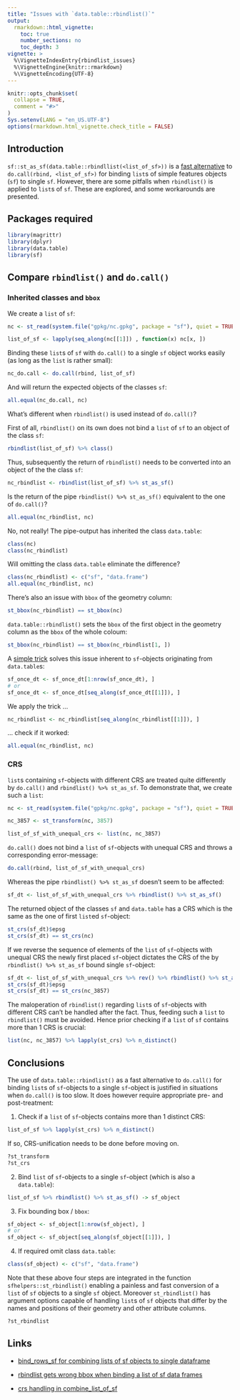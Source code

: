 ```yaml
---
title: "Issues with `data.table::rbindlist()`"
output:
  rmarkdown::html_vignette:
    toc: true
    number_sections: no
    toc_depth: 3
vignette: >
  %\VignetteIndexEntry{rbindlist_issues}
  %\VignetteEngine{knitr::rmarkdown}
  %\VignetteEncoding{UTF-8}
---
```


```r
knitr::opts_chunk$set(
  collapse = TRUE,
  comment = "#>"
)
Sys.setenv(LANG = "en_US.UTF-8")
options(rmarkdown.html_vignette.check_title = FALSE)
```

## Introduction

`sf::st_as_sf(data.table::rbindllist(<list_of_sf>))` is a 
[fast alternative](https://github.com/r-spatial/sf/issues/798#)
to `do.call(rbind, <list_of_sf>)` for binding `list`s of simple features objects
(`sf`) to single `sf`. However, there are some pitfalls when `rbindlist()` is
applied to `list`s of `sf`. These are explored, and some workarounds are
presented.
 
## Packages required

```r
library(magrittr)
library(dplyr)
library(data.table)
library(sf)
```

## Compare `rbindlist()` and `do.call()`

### Inherited classes and `bbox`

We create a `list` of `sf`:

```r
nc <- st_read(system.file("gpkg/nc.gpkg", package = "sf"), quiet = TRUE)

list_of_sf <- lapply(seq_along(nc[[1]]) , function(x) nc[x, ])
```

Binding these `list`s of `sf` with `do.call()` to a single `sf` object works easily
(as long as the `list` is rather small): 

```r
nc_do.call <- do.call(rbind, list_of_sf)
```

And will return the expected objects of the classes `sf`:

```r
all.equal(nc_do.call, nc)
```

What's different when `rbindlist()` is used instead of `do.call()`?

First of all, `rbindlist()` on its own does not bind a `list` of `sf` to an
object of the class `sf`:

```r
rbindlist(list_of_sf) %>% class()
```

Thus, subsequently the return of `rbindlist()` needs to be converted into an 
object of the the class `sf`:

```r
nc_rbindlist <- rbindlist(list_of_sf) %>% st_as_sf()
```

Is the return of the pipe `rbindlist() %>% st_as_sf()` equivalent to the one of
`do.call()`?

```r
all.equal(nc_rbindlist, nc)
```

No, not really! The pipe-output has inherited the class `data.table`:

```r
class(nc)
class(nc_rbindlist)
```

Will omitting the class `data.table` eliminate the difference?

```r
class(nc_rbindlist) <- c("sf", "data.frame")
all.equal(nc_rbindlist, nc)
```

There's also an issue with `bbox` of the geometry column:

```r
st_bbox(nc_rbindlist) == st_bbox(nc)
```

`data.table::rbindlist()` sets the `bbox` of the first object in the geometry
column as the  `bbox` of the whole coloum:

```r
st_bbox(nc_rbindlist) == st_bbox(nc_rbindlist[1, ])
```

A [simple trick](https://github.com/Rdatatable/data.table/issues/4681) solves
this issue inherent to `sf`-objects originating from `data.table`s:

```r
sf_once_dt <- sf_once_dt[1:nrow(sf_once_dt), ]
# or
sf_once_dt <- sf_once_dt[seq_along(sf_once_dt[[1]]), ]
```

We apply the trick ...

```r
nc_rbindlist <- nc_rbindlist[seq_along(nc_rbindlist[[1]]), ]
```

... check if it worked:

```r
all.equal(nc_rbindlist, nc)
```

### CRS

`list`s containing `sf`-objects with different CRS are treated quite differently
by `do.call()` and `rbindlist() %>% st_as_sf`. To demonstrate that, we create
such a `list`:

```r
nc <- st_read(system.file("gpkg/nc.gpkg", package = "sf"), quiet = TRUE)

nc_3857 <- st_transform(nc, 3857)

list_of_sf_with_unequal_crs <- list(nc, nc_3857)
```

`do.call()` does not bind a `list` of `sf`-objects with unequal CRS and throws a
corresponding error-message:

```r
do.call(rbind, list_of_sf_with_unequal_crs)
```

Whereas the pipe `rbindlist() %>% st_as_sf` doesn't seem to be affected: 

```r
sf_dt <- list_of_sf_with_unequal_crs %>% rbindlist() %>% st_as_sf()
```

The returned object of the classes `sf` and `data.table` has a CRS which is the
same as the one of first `list`ed `sf`-object:

```r
st_crs(sf_dt)$epsg
st_crs(sf_dt) == st_crs(nc)
```

If we reverse the sequence of elements of the `list` of `sf`-objects with
unequal CRS the newly first placed `sf`-object dictates the CRS of the by 
`rbindlist() %>% st_as_sf` bound single `sf`-object:

```r
sf_dt <- list_of_sf_with_unequal_crs %>% rev() %>% rbindlist() %>% st_as_sf()
st_crs(sf_dt)$epsg
st_crs(sf_dt) == st_crs(nc_3857)
```

The maloperation of `rbindlist()` regarding `list`s of `sf`-objects with
different CRS can't be handled after the fact. Thus, feeding such a `list` to
`rbindlist()` must be avoided. Hence prior checking if a `list` of `sf` contains
more than 1 CRS is crucial:

```r
list(nc, nc_3857) %>% lapply(st_crs) %>% n_distinct()
```

## Conclusions

The use of `data.table::rbindlist()` as a fast alternative to `do.call()` for
binding `list`s of `sf`-objects to a single `sf`-object is justified in
situations when `do.call()` is too slow. It does however require appropriate
pre- and post-treatment:

1. Check if a `list` of `sf`-objects contains more than 1 distinct CRS:

```r
list_of_sf %>% lapply(st_crs) %>% n_distinct()
```

If so, CRS-unification needs to be done before moving on.

```r
?st_transform
?st_crs
```

2. Bind `list` of `sf`-objects to a single `sf`-object (which is also a
`data.table`):

```r
list_of_sf %>% rbindlist() %>% st_as_sf() -> sf_object
```

3. Fix bounding box / `bbox`:

```r
sf_object <- sf_object[1:nrow(sf_object), ]
# or
sf_object <- sf_object[seq_along(sf_object[[1]]), ]
```

4. If required omit class `data.table`:

```r
class(sf_object) <- c("sf", "data.frame")
```

Note that these above four steps are integrated in the function
`sfhelpers::st_rbindlist()` enabling a painless and fast conversion of a `list`
of `sf` objects to a single `sf` object. Moreover `st_rbindlist()` has argument
options capable of handling `list`s of `sf` objects that differ by the names and
positions of their geometry and other attribute columns.

```r
?st_rbindlist
```

## Links

* [bind_rows_sf for combining lists of sf objects to single dataframe](https://github.com/r-spatial/sf/issues/798#)

* [rbindlist gets wrong bbox when binding a list of sf data frames](https://github.com/Rdatatable/data.table/issues/4681)

* [crs handling in combine_list_of_sf](https://github.com/r-spatial/mapedit/issues/46)
